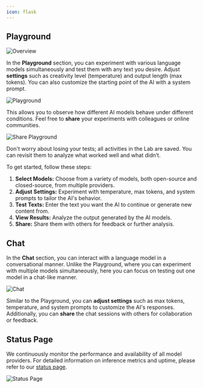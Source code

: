 ```yaml
---
icon: flask
---
```


## Playground

<img
  src="https://static.premai.io/prem-saas-docs/lab.gif"
  alt="Overview"
/>


In the **Playground** section, you can experiment with various language models simultaneously and test them with any text you desire. Adjust **settings** such as creativity level (temperature) and output length (max tokens). You can also customize the starting point of the AI with a system prompt.

<img
  src="/images/lab/playground.png"
  alt="Playground"
/>

This allows you to observe how different AI models behave under different conditions. Feel free to **share** your experiments with colleagues or online communities.

<img
  src="/images/lab/share-playground.png"
  alt="Share Playground"
/>

Don't worry about losing your tests; all activities in the Lab are saved. You can revisit them to analyze what worked well and what didn’t.

To get started, follow these steps:

1. **Select Models:** Choose from a variety of models, both open-source and closed-source, from multiple providers.
2. **Adjust Settings:** Experiment with temperature, max tokens, and system prompts to tailor the AI's behavior.
3. **Test Texts:** Enter the text you want the AI to continue or generate new content from.
4. **View Results:** Analyze the output generated by the AI models.
5. **Share:** Share them with others for feedback or further analysis.

## Chat

In the **Chat** section, you can interact with a language model in a conversational manner. Unlike the Playground, where you can experiment with multiple models simultaneously, here you can focus on testing out one model in a chat-like manner.

<img
  src="/images/lab/chat.png"
  alt="Chat"
/>

Similar to the Playground, you can **adjust settings** such as max tokens, temperature, and system prompts to customize the AI's responses. Additionally, you can **share** the chat sessions with others for collaboration or feedback.


## Status Page

We continuously monitor the performance and availability of all model providers. For detailed information on inference metrics and uptime, please refer to our [status page](https://models.premai.io/).

<img
  src="/images/lab/status-page.png"
  alt="Status Page"
/>
